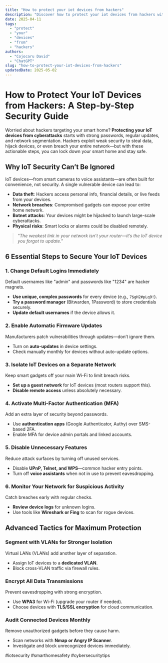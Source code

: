 ```yaml
---
title: "How to protect your iot devices from hackers"
description: "Discover how to protect your iot devices from hackers with this in-depth guide, providing actionable insights and practical tips to boost your knowledge and results."
date: 2025-04-11
tags:
  - "protect"
  - "your"
  - "devices"
  - "from"
  - "hackers"
authors:
  - "Cojocaru David"
  - "ChatGPT"
slug: "how-to-protect-your-iot-devices-from-hackers"
updatedDate: 2025-05-02
---
```


# How to Protect Your IoT Devices from Hackers: A Step-by-Step Security Guide  

Worried about hackers targeting your smart home? **Protecting your IoT devices from cyberattacks** starts with strong passwords, regular updates, and network segmentation. Hackers exploit weak security to steal data, hijack devices, or even breach your entire network—but with these actionable steps, you can lock down your smart home and stay safe.  

## Why IoT Security Can’t Be Ignored  

IoT devices—from smart cameras to voice assistants—are often built for convenience, not security. A single vulnerable device can lead to:  

- **Data theft**: Hackers access personal info, financial details, or live feeds from your devices.  
- **Network breaches**: Compromised gadgets can expose your entire home network.  
- **Botnet attacks**: Your devices might be hijacked to launch large-scale cyberattacks.  
- **Physical risks**: Smart locks or alarms could be disabled remotely.  

> _"The weakest link in your network isn’t your router—it’s the IoT device you forgot to update."_  

## 6 Essential Steps to Secure Your IoT Devices  

### 1. Change Default Logins Immediately  
Default usernames like "admin" and passwords like "1234" are hacker magnets.  

- **Use unique, complex passwords** for every device (e.g., `7$gH2#pLq9!`).  
- **Try a password manager** (Bitwarden, 1Password) to store credentials securely.  
- **Update default usernames** if the device allows it.  

### 2. Enable Automatic Firmware Updates  
Manufacturers patch vulnerabilities through updates—don’t ignore them.  

- Turn on **auto-updates** in device settings.  
- Check manually monthly for devices without auto-update options.  

### 3. Isolate IoT Devices on a Separate Network  
Keep smart gadgets off your main Wi-Fi to limit breach risks.  

- **Set up a guest network** for IoT devices (most routers support this).  
- **Disable remote access** unless absolutely necessary.  

### 4. Activate Multi-Factor Authentication (MFA)  
Add an extra layer of security beyond passwords.  

- Use **authentication apps** (Google Authenticator, Authy) over SMS-based 2FA.  
- Enable MFA for device admin portals and linked accounts.  

### 5. Disable Unnecessary Features  
Reduce attack surfaces by turning off unused services.  

- Disable **UPnP, Telnet, and WPS**—common hacker entry points.  
- Turn off **voice assistants** when not in use to prevent eavesdropping.  

### 6. Monitor Your Network for Suspicious Activity  
Catch breaches early with regular checks.  

- **Review device logs** for unknown logins.  
- Use tools like **Wireshark or Fing** to scan for rogue devices.  

## Advanced Tactics for Maximum Protection  

### Segment with VLANs for Stronger Isolation  
Virtual LANs (VLANs) add another layer of separation.  

- Assign IoT devices to a **dedicated VLAN**.  
- Block cross-VLAN traffic via firewall rules.  

### Encrypt All Data Transmissions  
Prevent eavesdropping with strong encryption.  

- Use **WPA3** for Wi-Fi (upgrade your router if needed).  
- Choose devices with **TLS/SSL encryption** for cloud communication.  

### Audit Connected Devices Monthly  
Remove unauthorized gadgets before they cause harm.  

- Scan networks with **Nmap or Angry IP Scanner**.  
- Investigate and block unrecognized devices immediately.  

#iotsecurity #smarthomesafety #cybersecuritytips